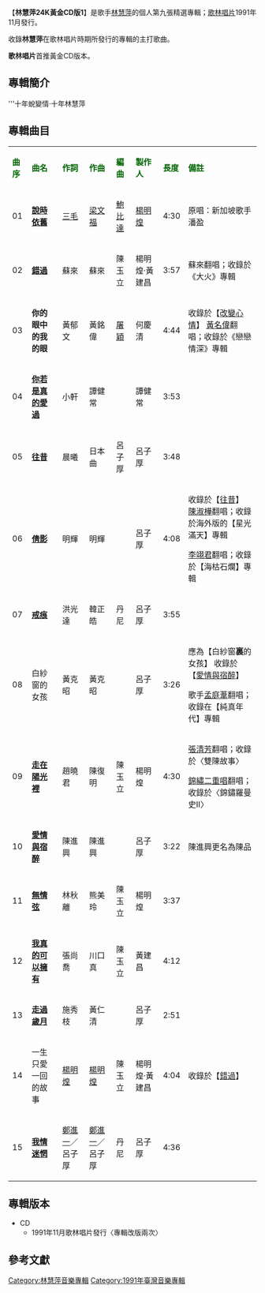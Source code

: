 {{unreferenced|time=2014-01-16T14:29:20+00:00}}
{{Infobox album <!-- See Wikipedia:WikiProject_Albums -->
| name       = 林慧萍24K黃金CD版1
| type       = 精選輯
| artist     = [[林慧萍|林慧萍]]
| cover      = 
| released   = 1991年11月
| genre      = [[國語流行音樂|國語流行音樂]]
| length     = 59 分 31 秒
| label      = [[歌林唱片|歌林唱片]]
<!-- 未知參數 | number     = KDD-91-20 -->
| producer   = 呂子厚／[[楊明煌|楊明煌]]／[[黃建昌|黃建昌]]／譚健常／何慶清
| prev_title = [[等不到深夜|等不到深夜]]
| prev_year  = 1991 <!-- 10月 -->
| next_title = [[新戀情|新戀情]]
| next_year  = 1992 <!-- 7月 -->
}}
【'''林慧萍24K黃金CD版1'''】是歌手[[林慧萍|林慧萍]]的個人第九張精選專輯；[[歌林唱片|歌林唱片]]1991年11月發行。

收錄'''林慧萍'''在歌林唱片時期所發行的專輯的主打歌曲。

'''歌林唱片'''首推黃金CD版本。


==專輯簡介==
'''十年蛻變情‧十年林慧萍


==專輯曲目==
{| class="wikitable"
|-
| <font color=darkgreen>'''曲序'''</font> || <font color=darkgreen>'''曲名'''</font> || <font color=darkgreen>'''作詞'''</font> || <font color=darkgreen>'''作曲'''</font> || <font color=darkgreen>'''編曲'''</font>||<font color=darkgreen>'''製作人'''</font> || <font color=darkgreen>'''長度'''</font>  || <font color=darkgreen>'''備註'''</font>
|-
| 01 || '''[[說時依舊|說時依舊]]''' || [[三毛|三毛]] || [[梁文福|梁文福]] || [[鮑比達|鮑比達]] || [[楊明煌|楊明煌]] ||4:30 || 原唱：新加坡歌手潘盈
|-
| 02 || '''[[錯過|錯過]]''' || 蘇來 || 蘇來 || 陳玉立 || 楊明煌‧黃建昌 || 3:57 || 蘇來翻唱；收錄於《大火》專輯
|-
| 03 || '''你的眼中的我的眼''' || 黃郁文 || 黃銘偉 || [[屠穎|屠穎]] || 何慶清 || 4:44 || 收錄於【[[改變心情|改變心情]]】
[[黃名偉|黃名偉]]翻唱；收錄於《戀戀情深》專輯
|-
| 04 || '''[[你若是真的愛過|你若是真的愛過]]''' || 小軒 || 譚健常 ||  || 譚健常 || 3:53 ||
|-
| 05 || '''[[往昔|往昔]]''' ||晨曦 ||日本曲  || 呂子厚|| 呂子厚 || 3:48|| 
|-
| 06 || '''[[倩影_(林慧萍)|倩影]]''' || 明輝 || 明輝 || || 呂子厚 || 4:08|| 收錄於【[[往昔|往昔]]】
[[陳淑樺|陳淑樺]]翻唱；收錄於海外版的【星光滿天】專輯

[[李翊君|李翊君]]翻唱；收錄於【海枯石爛】專輯
|-
| 07 || '''[[戒痕|戒痕]]''' || 洪光達 || 韓正皓 || 丹尼 || 呂子厚 || 3:55 || 
|-
| 08 || 白紗窗的女孩 || 黃克昭 || 黃克昭 ||  || 呂子厚 || 3:26 || 應為【白紗窗'''裏'''的女孩】
收錄於【[[愛情與宿醉|愛情與宿醉]]】

歌手[[孟庭葦|孟庭葦]]翻唱；收錄在【純真年代】專輯
|-
| 09 || '''[[走在陽光裡|走在陽光裡]]''' || 趙曉君 || 陳復明 || 陳玉立 || 楊明煌 || 4:30 || [[張清芳|張清芳]]翻唱；收錄於〈雙陳故事〉

[[錦繡二重唱|錦繡二重唱]]翻唱；收錄於〈錦鏽羅曼史II〉
|-
| 10 || '''[[愛情與宿醉|愛情與宿醉]]''' || 陳進興 || 陳進興 ||  || 呂子厚 || 3:22 || 陳進興更名為陳品
|-
| 11 || '''[[無情弦|無情弦]]'''|| 林秋離 || 熊美玲 || 陳玉立 ||  楊明煌|| 3:37 || 
|-
| 12 || '''[[我真的可以擁有|我真的可以擁有]]''' || 張尚喬 || 川口真 || 陳玉立 || 黃建昌 || 4:12 ||
|-
| 13 || '''[[走過歲月|走過歲月]]''' || 施秀枝 || 黃仁清 ||  || 呂子厚 || 2:51 ||
|-
| 14 || 一生只愛一回的故事 || [[楊明煌|楊明煌]] || [[楊明煌|楊明煌]] || 陳玉立 || 楊明煌‧黃建昌 || 4:04 || 收錄於【[[錯過|錯過]]】
|-
| 15 ||'''[[我情迷惘|我情迷惘]]''' || [[鄭進一|鄭進一]]／呂子厚 ||  [[鄭進一|鄭進一]]／呂子厚 || 丹尼 || 呂子厚 || 4:36 ||
|}

== 專輯版本 ==
*CD
**1991年11月歌林唱片發行〈專輯改版兩次〉


==參考文獻==
{{reflist}}

[[Category:林慧萍音樂專輯|Category:林慧萍音樂專輯]]
[[Category:1991年臺灣音樂專輯|Category:1991年臺灣音樂專輯]]